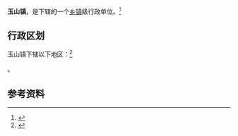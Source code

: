 {{中国乡级行政区|61/01/22/106/000}}

'''玉山镇'''，是{{PRC admin/fullname|61/01/22/106/000|3}}下辖的一个[[乡镇|乡镇]]级行政单位。<ref>{{PRC admin/ref sgc|{{PRC admin/parent|61/01/22/106/000}}}}</ref>

== 行政区划 ==

玉山镇下辖以下地区：<ref>{{PRC admin/ref sgc|61/01/22/106/000}}</ref>

{{PRC admin/children|61/01/22/106/000}}。

== 参考资料 ==

{{reflist}}

{{行政区划小作品}}
{{PRC admin/navcat|61/01/22/106/000}}